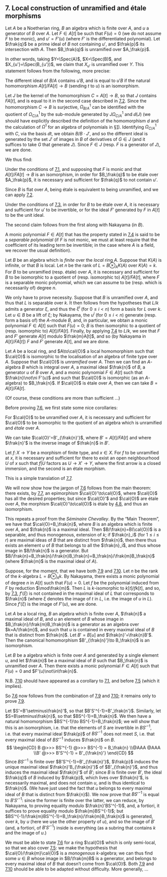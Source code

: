 ## 7. Local construction of unramified and étale morphisms {#I.7}

\oldpage{10}

::: {.itenv #I.7.1 title="Proposition 7.1"}
Let $A$ be a Noetherian ring, $B$ an algebra which is finite over $A$, and $u$ a generator of $B$ over $A$.
Let $F\in A[t]$ be such that $F(u)=0$ (we do not assume $F$ to be monic), and $u'=F'(u)$ (where $F'$ is the differentiated polynomial).
Let $\frak{q}$ be a prime ideal of $B$ not containing $u'$, and $\frak{p}$ its intersection with $A$.
Then $B_\frak{q}$ is unramified over $A_\frak{p}$.
:::

In other words, taking $Y=\Spec(A)$, $X=\Spec(B)$, and $X_{u'}=\Spec(B_{u'})$, we claim that $X_{u'}$ is unramified over $Y$.
This statement follows from the following, more precise:

::: {.itenv #I.7.2 title="Corollary 7.2"}
The different ideal of $B/A$ contains $u'B$, and is equal to $u'B$ if the natural homomorphism $A[t]/FA[t]\to B$ (sending $t$ to $u$) is an isomorphism.
:::

::: {.proof}
Let $J$ be the kernel of the homomorphism $C=A[t]\to B$, so that $J$ contains $FA[t]$, and is equal to it in the second case described in [7.2](#I.7.2).
Since the homomorphism $C\to B$ is surjective, $\Omega_{B/A}^1$ can be identified with the quotient of $\Omega_{C/A}^1$ by the sub-module generated by $J\Omega_{C/A}^1$ and $\dd(J)$ (we should have explicitly described the definition of the homomorphism $d$ and the calculation of $\Omega^1$ for an algebra of polynomials in [§1](#I.1)).
Identifying $\Omega_{C/A}^1$ with $C$, via the basis $\dd t$, we obtain $B/B\cdot J'$, and so the different ideal is generated by the set $J'$ of images in $B$ of derivatives of $G\in J$ (and it suffices to take $G$ that generate $J$).
Since $F\in J$ (resp. $F$ is a generator of $J$), we are done.
:::

We thus find:

::: {.itenv #I.7.3 title="Corollary 7.3"}
Under the conditions of [7.1](#I.7.1), and supposing that $F$ is monic and that $A[t]/FA[t]\to B$ is an isomorphism, in order for $B_\frak{q}$ to be étale over $A_\frak{p}$, it is necessary and sufficient for $\frak{q}$ to not contain $u'$.
:::

::: {.proof}
Since $B$ is flat over $A$, being étale is equivalent to being unramified, and we can apply [7.2](#I.7.2).
:::

::: {.itenv #I.7.4 title="Corollary 7.4"}
Under the conditions of [7.3](#I.7.3), in order for $B$ to be étale over $A$, it is necessary and sufficient for $u'$ to be invertible, or for the ideal $F'$ generated by $F$ in $A[t]$ to be the unit ideal.
:::

::: {.proof}
The second claim follows from the first along with Nakayama (in $B$).
:::

\oldpage{11}

A monic polynomial $F\in A[t]$ that has the property stated in [7.4](#I.7.4) is said to be a _separable polynomial_ (if $F$ is not monic, we must at least require that the coefficient of its leading term be invertible; in the case where $A$ is a field, we recover the usual definition).

::: {.itenv #I.7.5 title="Corollary 7.5"}
Let $B$ be an algebra which is _finite_ over the _local_ ring $A$.
Suppose that $K(A)$ is infinite, or that $B$ is local.
Let $n$ be the rank of $L=B\otimes_A K(A)$ over $K(A)=k$.
For $B$ to be unramified (resp. étale) over $A$, it is necessary and sufficient for $B$ to be isomorphic to a quotient of (resp. isomorphic to) $A[t]/FA[t]$, where $F$ is a separable monic polynomial, which we can assume to be (resp. which is necessarily of) degree $n$.
:::

::: {.proof}
We only have to prove necessity.
Suppose that $B$ is unramified over $A$, and thus that $L$ is separable over $k$.
It then follows from the hypotheses that $L/k$ admits a generator $\xi$, and thus the $\xi^i$ (for $0\leq i<n$) form a basis for $L$ over $k$.
Let $u\in B$ be a lift of $\xi$;
by Nakayama, the $u^i$ (for $0\leq i<n$) generate (resp. form a basis of) the $A$-module $B$, and, in particular, we obtain a monic polynomial $F\in A[t]$ such that $F(u)=0$;
$B$ is then isomorphic to a quotient of (resp. isomorphic to) $A[t]/FA[t]$.
Finally, by applying [7.4](#I.7.4) to $L/k$, we see that $F$ and $F'$ generate $A[t]$ modulo $\frak{m}A[t]$, and so (by Nakayama in $A[t]/FA[t]$) $F$ and $F'$ generate $A[t]$, and we are done.
:::

::: {.itenv #I.7.6 title="Theorem 7.6"}
Let $A$ be a local ring, and $A\to\cal{O}$ a local homomorphism such that $\cal{O}$ is isomorphic to the localisation of an algebra of finite type over $A$.
Suppose that $\cal{O}$ is _unramified_ over $A$.
Then we can find an $A$-algebra $B$ which is integral over $A$, a maximal ideal $\frak{n}$ of $B$, a generator $u$ of $B$ over $A$, and a monic polynomial $F\in A[t]$ such that $\frak{n}\not\ni F'(u)$ and such that $\cal{O}$ is isomorphic (as an $A$-algebra) to $B_\frak{n}$.
If $\cal{O}$ is étale over $A$, then we can take $B=A[t]/FA[t]$.
:::

(Of course, these conditions are more than sufficient ...)

Before proving [7.6](#I.7.6), we first state some nice corollaries:

::: {.itenv #I.7.7 title="Corollary 7.7"}
For $\cal{O}$ to be unramified over $A$, it is necessary and sufficient for $\cal{O}$ to be isomorphic to the quotient of an algebra which is unramified and _étale_ over $A$.
:::

::: {.proof}
We can take $\cal{O}'=B'_{\frak{n}'}$, where $B'=A[t]/FA[t]$ and where $\frak{n}'$ is the inverse image of $\frak{n}$ in $B'$.
:::

\oldpage{12}

::: {.itenv #I.7.8 title="Corollary 7.8"}
Let $f\colon X\to Y$ be a morphism of finite type, and $x\in X$.
For $f$ to be unramified at $x$, it is necessary and sufficient for there to exist an open neighbourhood $U$ of $x$ such that $f|U$ factors as $U\to X'\to Y$, where the first arrow is a closed immersion, and the second is an étale morphism.
:::

::: {.proof}
This is a simple translation of [7.7](#I.7.7).
:::

We will now show how the jargon of [7.6](#I.7.6) follows from the main theorem:
there exists, by [7.7](#I.7.7), an epimorphism $\cal{O}'\to\cal{O}$, where $\cal{O}$ has all the desired properties;
but since $\cal{O}'$ and $\cal{O}$ are étale over $A$, the morphism $\cal{O}'\to\cal{O}$ is étale by [4.8](#I.4.8), and thus an isomorphism.

::: {.proof name="of Theorem 7.6"}
This repeats a proof from the _Séminaire Chevalley_.
By the "Main Theorem", we have that $\cal{O}=B_\frak{n}$, where $B$ is an algebra which is finite over $A$, and $\frak{n}$ is a maximal ideal.
Then $B/\frak{n}=B(\cal{O})$ is a separable, and thus monogenous, extension of $k$;
if $\frak{n}_i$ (for $1\leq i\leq r$) are maximal ideas of $B$ that are distinct from $\frak{n}$, then there thus exists an element $u$ of $B$ that belongs to all the $\frak{n}_i$, and thus whose image in $B/\frak{n}$ is a generator.
But $B/\frak{n}=B_\frak{n}/\frak{n}B_\frak{n}=B_\frak{n}/\frak{m}B_\frak{n}$ (where $\frak{m}$ is the maximal ideal of $A$).

Suppose, for the moment, that we have both [7.9](#I.7.9) and [7.10](#I.7.10).
Let $n$ be the rank of the $k$-algebra $L=B\otimes_A k$.
By Nakayama, there exists a monic polynomial of degree $n$ in $A[t]$ such that $F(u)=0$.
Let $f$ be the polynomial induced from $F$ by reduction $\mod\frak{m}$.
Then $L$ is $k$-isomorphic to $k[t]/fk[t]$, and so, by [7.3](#I.7.3), $f'(\xi)$ is not contained in the maximal ideal of $L$ that corresponds to $\frak{n}$ (where $\xi$ denotes the image of $t$ in $L$, i.e. the image of $u$ in $L$).
Since $f'(\xi)$ is the image of $F'(u)$, we are done.
:::

::: {.itenv #I.7.9 title="Lemma 7.9"}
Let $A$ be a local ring, $B$ an algebra which is finite over $A$, $\frak{n}$ a maximal ideal of $B$, and $u$ an element of $B$ whose image in $B_\frak{n}/\frak{m}B_\frak{n}$ is a generator as an algebra over $k=A/\frak{m}$, and such that $u$ is contained in every maximal ideal of $B$ that is distinct from $\frak{n}$.
Let $B'=B[u]$ and $\frak{n}'=\frak{n}B'$.
Then the canonical homomorphism $B'_{\frak{n}'}\to B_\frak{n}$ is an isomorphism.
:::

::: {.itenv #I.7.10 title="Lemma 7.10"}
Let $B$ be a algebra which is finite over $A$ and generated by a single element $u$, and let $\frak{n}$ be a maximal ideal of $B$ such that $B_\frak{n}$ is unramified over $A$.
Then there exists a monic polynomial $F\in A[t]$ such that $F(u)=0$ and $F'(u)\not\in\frak{n}$.
:::

N.B. [7.10](#I.7.10) should have appeared as a corollary to [7.1](#I.7.1), and before [7.5](#I.7.5) (which it implies).

\oldpage{13}

So [7.6](#I.7.6) now follows from the combination of [7.9](#I.7.9) and [7.10](#I.7.10);
it remains only to prove [7.9](#I.7.9).

::: {.proof name="of Lemma 7.9"}
Let $S'=B'\setminus\frak{n}'$, so that $B'S'^{-1}=B'_\frak{n'}$.
Similarly, let $S=B\setminus\frak{n}$, so that $BS^{-1}=B_\frak{n}$.
We then have a natural homomorphism $BS'^{-1}\to BS^{-1}=B_\frak{n}$;
we will show that this is an isomorphism, i.e. that the elements of $S$ are invertible in $BS'^{-1}$, i.e. that every maximal ideal $\frak{p}$ of $BS'^{-1}$ does not meet $S$, i.e. that every maximal ideal of $BS'^{-1}$ induces $\frak{n}$ on $B$.
$$
  \begin{CD}
    B @>>> BS'^{-1} @>>> BS^{-1} = B_\frak{n}
  \\@AAA @AAA
  \\B' @>>> B'S'^{-1} = B'_{\frak{n}'}
  \end{CD}
$$
Since $BS'^{-1}$ is finite over $B'S'^{-1}=B'_{\frak{n}'}$, $\frak{p}$ induces the unique maximal ideal $\frak{n}'B_{\frak{n}'}$ of $B'_{\frak{n}'}$, and thus induces the maximal ideal $\frak{n}'$ of $B'$;
since $B$ is finite over $B'$, the ideal $\frak{q}$ of $B$ induced by $\frak{p}$, which lives over $\frak{n}'$, is necessarily maximal, and does not contain $u$, and is thus identical to $\frak{n}$.
(We have just used the fact that $u$ belongs to every maximal ideal of $B$ that is distinct from $\frak{n}$).
We now prove that $BS'^{-1}$ is equal to $B'S'^{-1}$:
since the former is finite over the latter, we can reduce, by Nakayama, to proving equality modulo $\frak{n}'BS'^{-1}$, and, a fortiori, it suffices to prove equality modulo $\frak{m}BS'^{-1}$;
but $BS'^{-1}/\frak{m}BS'^{-1}=B_\frak{n}/\frak{m}B_\frak{n}$ is generated, over $k$, by $u$ (here we use the other property of $u$), and so the image of $B'$ (and, a fortiori, of $B'S'^{-1}$) inside is everything (as a subring that contains $k$ and the image of $u$.)
:::

::: {.rmenv title="Remark"}
We must be able to state [7.6](#I.7.6) for a ring $\cal{O}$ which is only semi-local, so that we also cover [7.5](#I.7.5):
we make the hypothesis that $\cal{O}/\frak{m}\cal{O}$ is a _monogenous_ $k$-algebra;
we can thus find some $u\in B$ whose image in $B/\frak{m}B$ is a generator, and belongs to every maximal ideal of $B$ that doesn't come from $\cal{O}$.
Both [7.9](#I.7.9) and [7.10](#I.7.10) should be able to be adapted without difficulty.
More generally, ...
:::
